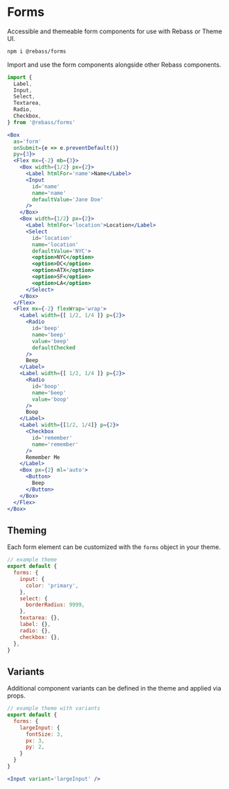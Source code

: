 
# Forms

Accessible and themeable form components for use with Rebass or Theme UI.

```sh
npm i @rebass/forms
```

Import and use the form components alongside other Rebass components.

```js
import {
  Label,
  Input,
  Select,
  Textarea,
  Radio,
  Checkbox,
} from '@rebass/forms'
```

```jsx live
<Box
  as='form'
  onSubmit={e => e.preventDefault()}
  py={3}>
  <Flex mx={-2} mb={3}>
    <Box width={1/2} px={2}>
      <Label htmlFor='name'>Name</Label>
      <Input
        id='name'
        name='name'
        defaultValue='Jane Doe'
      />
    </Box>
    <Box width={1/2} px={2}>
      <Label htmlFor='location'>Location</Label>
      <Select
        id='location'
        name='location'
        defaultValue='NYC'>
        <option>NYC</option>
        <option>DC</option>
        <option>ATX</option>
        <option>SF</option>
        <option>LA</option>
      </Select>
    </Box>
  </Flex>
  <Flex mx={-2} flexWrap='wrap'>
    <Label width={[ 1/2, 1/4 ]} p={2}>
      <Radio
        id='beep'
        name='beep'
        value='beep'
        defaultChecked
      />
      Beep
    </Label>
    <Label width={[ 1/2, 1/4 ]} p={2}>
      <Radio
        id='boop'
        name='beep'
        value='boop'
      />
      Boop
    </Label>
    <Label width={[1/2, 1/4]} p={2}>
      <Checkbox
        id='remember'
        name='remember'
      />
      Remember Me
    </Label>
    <Box px={2} ml='auto'>
      <Button>
        Beep
      </Button>
    </Box>
  </Flex>
</Box>
```

## Theming

Each form element can be customized with the `forms` object in your theme.

```js
// example theme
export default {
  forms: {
    input: {
      color: 'primary',
    },
    select: {
      borderRadius: 9999,
    },
    textarea: {},
    label: {},
    radio: {},
    checkbox: {},
  },
}
```

## Variants

Additional component variants can be defined in the theme and applied via props.

```js
// example theme with variants
export default {
  forms: {
    largeInput: {
      fontSize: 3,
      px: 3,
      py: 2,
    }
  }
}
```

```jsx
<Input variant='largeInput' />
```

